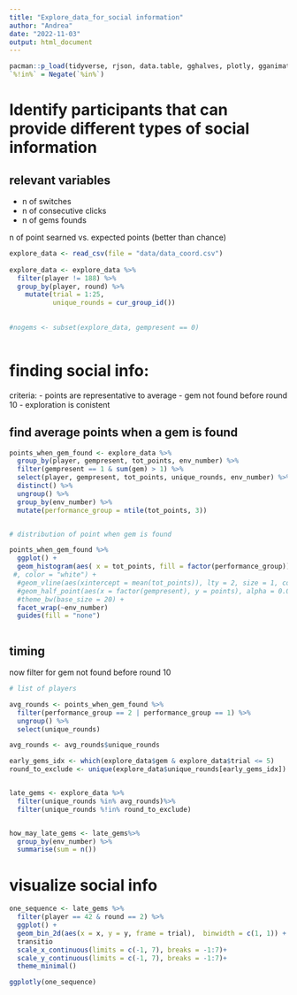 ```yaml
---
title: "Explore_data_for_social information"
author: "Andrea"
date: "2022-11-03"
output: html_document
---
```



```r

pacman::p_load(tidyverse, rjson, data.table, gghalves, plotly, gganimate)
`%!in%` = Negate(`%in%`)

```


# Identify participants that can provide different types of social information

## relevant variables

- n of switches
- n of consecutive clicks
- n of gems founds

n of point searned vs. expected points (better than chance)

```r



explore_data <- read_csv(file = "data/data_coord.csv")
 
explore_data <- explore_data %>% 
  filter(player != 188) %>% 
  group_by(player, round) %>% 
    mutate(trial = 1:25,
           unique_rounds = cur_group_id())
  
  
#nogems <- subset(explore_data, gempresent == 0)



```


# finding social info:

criteria:
- points are representative to average
- gem not found before round 10
- exploration is conistent



## find average points when a gem is found
```r

points_when_gem_found <- explore_data %>% 
  group_by(player, gempresent, tot_points, env_number) %>% 
  filter(gempresent == 1 & sum(gem) > 1) %>% 
  select(player, gempresent, tot_points, unique_rounds, env_number) %>% 
  distinct() %>% 
  ungroup() %>% 
  group_by(env_number) %>% 
  mutate(performance_group = ntile(tot_points, 3))


# distribution of point when gem is found

points_when_gem_found %>% 
  ggplot() +
  geom_histogram(aes( x = tot_points, fill = factor(performance_group)), binwidth = 40)+
 #, color = "white") +
  #geom_vline(aes(xintercept = mean(tot_points)), lty = 2, size = 1, color = 'black') + 
  #geom_half_point(aes(x = factor(gempresent), y = points), alpha = 0.02) +
  #theme_bw(base_size = 20) +
  facet_wrap(~env_number)
  guides(fill = "none")



```

## timing

now filter for gem not found before round 10

```r
# list of players 

avg_rounds <- points_when_gem_found %>% 
  filter(performance_group == 2 | performance_group == 1) %>% 
  ungroup() %>% 
  select(unique_rounds)

avg_rounds <- avg_rounds$unique_rounds

early_gems_idx <- which(explore_data$gem & explore_data$trial <= 5)
round_to_exclude <- unique(explore_data$unique_rounds[early_gems_idx])


late_gems <- explore_data %>% 
  filter(unique_rounds %in% avg_rounds)%>% 
  filter(unique_rounds %!in% round_to_exclude)


how_may_late_gems <- late_gems%>% 
  group_by(env_number) %>% 
  summarise(sum = n())

```

# visualize social info

```r


one_sequence <- late_gems %>% 
  filter(player == 42 & round == 2) %>%
  ggplot() +
  geom_bin_2d(aes(x = x, y = y, frame = trial),  binwidth = c(1, 1)) +
  transitio
  scale_x_continuous(limits = c(-1, 7), breaks = -1:7)+
  scale_y_continuous(limits = c(-1, 7), breaks = -1:7)+
  theme_minimal()

ggplotly(one_sequence)


```



  